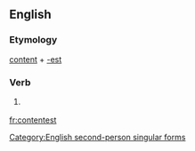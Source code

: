 ==English==

===Etymology===
[[content]] + [[-est]]

===Verb===
{{en-verb form}}

# {{context|archaic|lang=en}} {{form of|Second-person singular simple present form|content|lang=en}}

[[Category:English second-person singular forms]]

[[fr:contentest]]